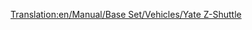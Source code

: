 [[Translation:en/Manual/Base Set/Vehicles/Yate Z-Shuttle]]
{{hu/Navbox Légi járművek}}
{{hu/Repülőgépek|Name=Yate Z-Shuttle
|Image=[[File:en/YateZ-Shuttle.png|Yate Z-Shuttle]]
|Cost=32.812 (65,624)
|Speed=947 km/h (592 MPH)
|Annual=4.190 (8,380)
|Designed=2018
|Lifespan=22
|Capacity=85 utas és 10 csomag levél
|Description=Futurisztikus repülőgép, a Yate  ill. brit Aerospace-ek ihlették.
|Real-life=--
}}